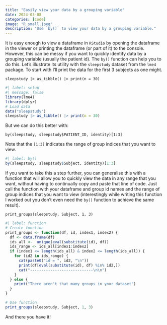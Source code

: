 ```yaml
---
title: "Easily view your data by a grouping variable"
date: 2024-03-08
categories: [code]
image: "R_small.jpeg"
description: "Use `by()` to view your data by a grouping variable."
---
```


It is easy enough to view a dataframe in `RStudio` by opening the dataframe in the viewer or printing the dataframe (or part of it) to the console. However, this can be messy if you want to quickly identify data by a grouping variable (usually the patient id). The `by()` function can help you to do this. Let's illustrate its utility with the `sleepstudy` dataset from the `lme4` package. To start with I'll print the data for the first 3 subjects as one might.

`sleepstudy |> as_tibble() |> print(n = 30)`

```r
#| label: setup
#| message: false
library(lme4)
library(dplyr)
# Load data
data("sleepstudy")
sleepstudy |> as_tibble() |> print(n = 30)
```

But we can do this better with:

`by(sleepstudy, sleepstudy$PATIENT_ID, identity)[1:3]`

Note that the `[1:3]` indicates the range of group indices that you want to view.

```r
#| label: by()
by(sleepstudy, sleepstudy$Subject, identity)[1:3]
```

If you want to take this a step further, you can generalise this with a function that will allow you to quickly view the data in any range that you want, without having to continually copy and paste that line of code. Just call the function with your dataframe and group id names and the range of group indices that you want to view (interestingly while writing this function I worked out you don't even need the `by()` function to achieve the same result).

`print_groups(sleepstudy, Subject, 1, 3)`

```r
#| label: function
# Create function
print_groups <- function(df, id, index1, index2) {
  df <- data.frame(df)
  ids_all <-  unique(eval(substitute(id), df))
  ids_range <- ids_all[index1:index2]
  if (index1 <= length(ids_all) & index2 <= length(ids_all)) {
    for (id2 in ids_range) {
      cat(paste0("id = ", id2, "\n"))
      print(df[eval(substitute(id), df) %in% id2,])
      cat("----------------------------\n\n")
    }
  } else {
    print("There aren't that many groups in your dataset")
  }
}

# Use function
print_groups(sleepstudy, Subject, 1, 3)
```

And there you have it!
